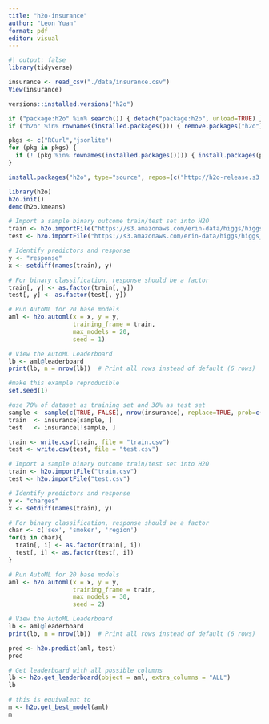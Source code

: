 ```yaml
---
title: "h2o-insurance"
author: "Leon Yuan"
format: pdf
editor: visual
---
```


```r
#| output: false
library(tidyverse)
```

```r
insurance <- read_csv("./data/insurance.csv")
View(insurance)
```

```r
versions::installed.versions("h2o")
```

```r
if ("package:h2o" %in% search()) { detach("package:h2o", unload=TRUE) }
if ("h2o" %in% rownames(installed.packages())) { remove.packages("h2o") }
```

```r
pkgs <- c("RCurl","jsonlite")
for (pkg in pkgs) {
  if (! (pkg %in% rownames(installed.packages()))) { install.packages(pkg) }
}
```

```r
install.packages("h2o", type="source", repos=(c("http://h2o-release.s3.amazonaws.com/h2o/latest_stable_R")))
```

```r
library(h2o)
h2o.init()
demo(h2o.kmeans)
```

```r
# Import a sample binary outcome train/test set into H2O
train <- h2o.importFile("https://s3.amazonaws.com/erin-data/higgs/higgs_train_10k.csv")
test <- h2o.importFile("https://s3.amazonaws.com/erin-data/higgs/higgs_test_5k.csv")

# Identify predictors and response
y <- "response"
x <- setdiff(names(train), y)

# For binary classification, response should be a factor
train[, y] <- as.factor(train[, y])
test[, y] <- as.factor(test[, y])

# Run AutoML for 20 base models
aml <- h2o.automl(x = x, y = y,
                  training_frame = train,
                  max_models = 20,
                  seed = 1)

# View the AutoML Leaderboard
lb <- aml@leaderboard
print(lb, n = nrow(lb))  # Print all rows instead of default (6 rows)
```

```r
#make this example reproducible
set.seed(1)

#use 70% of dataset as training set and 30% as test set
sample <- sample(c(TRUE, FALSE), nrow(insurance), replace=TRUE, prob=c(0.7,0.3))
train  <- insurance[sample, ]
test   <- insurance[!sample, ]

train <- write.csv(train, file = "train.csv")
test <- write.csv(test, file = "test.csv")
```

```r
# Import a sample binary outcome train/test set into H2O
train <- h2o.importFile("train.csv")
test <- h2o.importFile("test.csv")

# Identify predictors and response
y <- "charges"
x <- setdiff(names(train), y)

# For binary classification, response should be a factor
char <- c('sex', 'smoker', 'region')
for(i in char){
  train[, i] <- as.factor(train[, i])
  test[, i] <- as.factor(test[, i])
}

# Run AutoML for 20 base models
aml <- h2o.automl(x = x, y = y,
                  training_frame = train,
                  max_models = 30,
                  seed = 2)

# View the AutoML Leaderboard
lb <- aml@leaderboard
print(lb, n = nrow(lb))  # Print all rows instead of default (6 rows)
```

```r
pred <- h2o.predict(aml, test)
pred
```

```r
# Get leaderboard with all possible columns
lb <- h2o.get_leaderboard(object = aml, extra_columns = "ALL")
lb
```

```r
# this is equivalent to
m <- h2o.get_best_model(aml)
m
```
